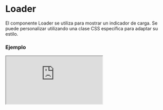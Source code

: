 
# Loader

El componente Loader se utiliza para mostrar un indicador de carga. Se puede personalizar utilizando una clase CSS específica para adaptar su estilo.

### Ejemplo

<Iframe src="https://fenextjs-component-storybook.vercel.app/iframe.html?args=&id=component-loader--index&viewMode=story" />

### Importacion

Para importar el componente Loader, se puede hacer desde fenextjs

```tsx copy
import { Loader } from "fenextjs";
```

### Parametros

| Parametro | Tipo | Requerido | Default | Descripcion |
| --------- | ---- | --------- | ------- | ----------- |
| classNameLoader | string | no | '' | Clase CSS para personalizar el estilo del indicador de carga. |

### Storybook

Para ver el storybook del componente lo puede hacer con este [link](https://fenextjs-component-storybook.vercel.app/?path=/story/component-loader--index)

### Usos

- Loader básico

```tsx copy
<Loader />
```

- Loader con clase personalizada

```tsx copy
<Loader classNameLoader="custom-loader" />
```

